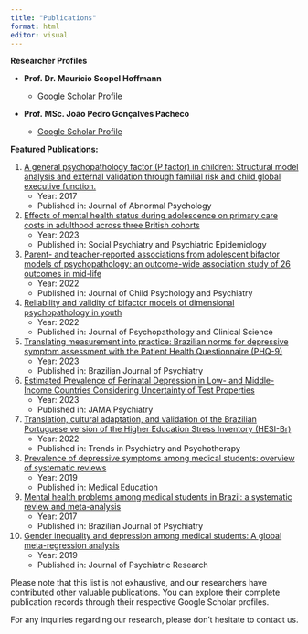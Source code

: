 ```yaml
---
title: "Publications"
format: html
editor: visual
---
```


**Researcher Profiles**

-   **Prof. Dr. Maurício Scopel Hoffmann**

    -   [Google Scholar Profile](https://scholar.google.com.br/citations?user=5TpABw4AAAAJ&hl=pt-BR)

-   **Prof. MSc. João Pedro Gonçalves Pacheco**

    -   [Google Scholar Profile](https://scholar.google.com.br/citations?user=WKB1RRkAAAAJ&hl=pt-BR)

**Featured Publications:**

1.  [A general psychopathology factor (P factor) in children: Structural model analysis and external validation through familial risk and child global executive function.](https://psycnet.apa.org/record/2016-49574-001)
    -   Year: 2017
    -   Published in: Journal of Abnormal Psychology
2.  [Effects of mental health status during adolescence on primary care costs in adulthood across three British cohorts](https://link.springer.com/article/10.1007/s00127-023-02507-y)
    -   Year: 2023
    -   Published in: Social Psychiatry and Psychiatric Epidemiology
3.  [Parent- and teacher-reported associations from adolescent bifactor models of psychopathology: an outcome-wide association study of 26 outcomes in mid-life](https://acamh.onlinelibrary.wiley.com/doi/abs/10.1111/jcpp.13707)
    -   Year: 2022
    -   Published in: Journal of Child Psychology and Psychiatry
4.  [Reliability and validity of bifactor models of dimensional psychopathology in youth](https://psycnet.apa.org/record/2022-58765-003)
    -   Year: 2022
    -   Published in: Journal of Psychopathology and Clinical Science
5.  [Translating measurement into practice: Brazilian norms for depressive symptom assessment with the Patient Health Questionnaire (PHQ-9)](https://www.scielo.br/j/rbp/a/sbXWVsDYFPZwnx449xzChTL/?lang=en)
    -   Year: 2023
    -   Published in: Brazilian Journal of Psychiatry
6.  [Estimated Prevalence of Perinatal Depression in Low- and Middle-Income Countries Considering Uncertainty of Test Properties](https://jamanetwork.com/journals/jamapsychiatry/article-abstract/2806609)
    -   Year: 2023
    -   Published in: JAMA Psychiatry
7.  [Translation, cultural adaptation, and validation of the Brazilian Portuguese version of the Higher Education Stress Inventory (HESI-Br)](https://pubmed.ncbi.nlm.nih.gov/35507827/)
    -   Year: 2022
    -   Published in: Trends in Psychiatry and Psychotherapy
8.  [Prevalence of depressive symptoms among medical students: overview of systematic reviews](https://onlinelibrary.wiley.com/doi/abs/10.1111/medu.13770)
    -   Year: 2019
    -   Published in: Medical Education
9.  [Mental health problems among medical students in Brazil: a systematic review and meta-analysis](https://www.scielo.br/j/rbp/a/FsKx7VwgRVSvwS638BqhbmK/)
    -   Year: 2017
    -   Published in: Brazilian Journal of Psychiatry
10. [Gender inequality and depression among medical students: A global meta-regression analysis](https://www.sciencedirect.com/science/article/abs/pii/S0022395618310586)
    -   Year: 2019
    -   Published in: Journal of Psychiatric Research

Please note that this list is not exhaustive, and our researchers have contributed other valuable publications. You can explore their complete publication records through their respective Google Scholar profiles.

For any inquiries regarding our research, please don't hesitate to contact us.
